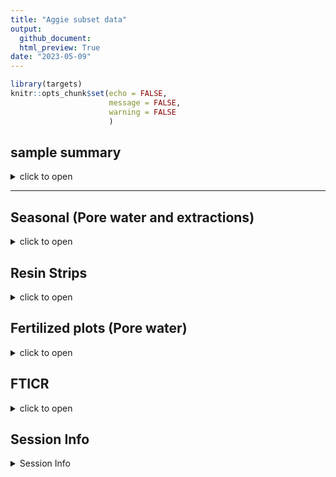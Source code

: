 ```yaml
---
title: "Aggie subset data"
output: 
  github_document:
  html_preview: True
date: "2023-05-09"
---
```

```r
library(targets)
knitr::opts_chunk$set(echo = FALSE,
                      message = FALSE,
                      warning = FALSE
                      )
```

##   sample summary

<details>
  <summary>click to open</summary>

Soils were collected around trees on treelines in the western brooks range Alaska varying in soil moisture. Three sites were chosen: Tussock tundra (Mesic), Wet Sedge (Hydric), and Dryas-lichen tundra (Xeric). 8 similar trees were chosen per treatment based on their DBH and proximity to the treeline. Snow fences were constructed as a treatment to build larger snow packs around the given trees in winter and compared against a control group where nothing was done besides sampling. In order to reduce impact on these tree-plots 8 Ancillary trees were also chosen based on the same DBH, proximity to treeline parameters and used for seasonal sampling.   
  A previous project conducted at these sites fertilized soils around similar trees. These soils were also sampled to identify long term effects of fertilization. 
  Soils were collected from control and snowfence trees in march and late may/early June (Just after thaw) along with resin strips (Except in 2020). Soil pore water was taken regularly during the growing season (2017-2019). During 2019 collection frequencies reduced due to staffing and were disrupted due to COVID in 2020 with an inability to visit the field sites. 

```r
```

</details>
---
##   Seasonal (Pore water and extractions)
<details>
  <summary>click to open</summary>
#### Extractable concentrations:
Ancillary plots only
Here are the concentrations for soil K2SO4 extractable nitrate, phosphate, ammonium, total free primary amines, phenolics, and total reducing sugars. Samples were taken in 2017, 2018 and 2019 at several time points. Due to COVID sample frequency reduced significantly in 2020, and 2021. Note that some soils were collected in 2022, however none from the ancillary plots.

 <details>
  <summary>click to open</summary>
  
```r
tar_read(gg_Extract_Seasonal)$gg_NO3_Extract2
tar_read(gg_Extract_Seasonal)$gg_PO4_Extract2
tar_read(gg_Extract_Seasonal)$gg_NH4_Extract2
tar_read(gg_Extract_Seasonal)$gg_TFPA_Extract2
tar_read(gg_Extract_Seasonal)$gg_phenolics_Extract2
tar_read(gg_Extract_Seasonal)$gg_TRS_Extract2
```
  
</details>

###### Extractable LME:

 <details>
  <summary>click to open</summary>
  
```r
#tar_read(gg_Extract_Seasonal)$Ancillary_LME
tar_read(gg_Extract_Seasonal)$Ancillary_LME2

```
  
</details>

#### Seasonal pore water concentrations:

Pore water was collected from around the crown of trees in northwest Alaska to obtain a seasonal perspective of nutrient flow. 2017, 2018 and 2019 had many samples collected, however due to restrictions in travel during/after COVID only a single set of pore water measurements were taken. We will likely remove the 2020 and 2021 pore water samples from the data set. 

 <details>
  <summary>click to open</summary>
  
```r
tar_read(gg_aggie_PoreWater_Seasonal)$gg_NH4_PoreWater2
tar_read(gg_aggie_PoreWater_Seasonal)$gg_NO3_PoreWater2
tar_read(gg_aggie_PoreWater_Seasonal)$ gg_TFPA_PoreWater2
tar_read(gg_aggie_PoreWater_Seasonal)$ gg_PO4_PoreWater2
tar_read(gg_aggie_PoreWater_Seasonal)$ gg_TRS_PoreWater2
```
  
</details>


###### Seasonal pore water LME:

 <details>
  <summary>click to open</summary>
  
```r
#tar_read(gg_aggie_PoreWater_Seasonal)$Porewater_Seasonal_LME
tar_read(gg_aggie_PoreWater_Seasonal)$Porewater_Seasonal_LME2
```
  
</details>





####   Microbial biomass
Microbial biomass measurements were collected using CHCL3 fumigation method along side the K2SO4 extracts. Significant changes in microbial biomass over time and between sites, including a biomass crash observed in 2018, biomass was not seen increasing again until the end of 2019.

  <details>
  <summary>click to open </summary>
```r
tar_read(gg_Extract_Seasonal)$gg_MBC_Extract2
tar_read(gg_Extract_Seasonal)$gg_MBN_Extract2
tar_read(gg_Extract_Seasonal)$gg_MBP_Extract2
```
  </details>
###### Microbial biomass LME:  
  <details>
  <summary>click to open LME results</summary>
```r
tar_read(gg_Extract_Seasonal)$Ancillary_LME_biomass
tar_read(gg_Extract_Seasonal)$Ancillary_LME2_biomass
```

</details>
</details>
##   Resin Strips

<details>
  <summary>click to open</summary>
  
#### Resin strip data by site:
  Resin stips showed significant differences between sites. Primary feature: Xeric contained high NO3, and Mesic contained high PO4. These differences were not seen in soil extractions, in fact Mesic showed the highest NO3 extractable concentrations consistently, and Hydric showed the highest po4 extractable concentrations consistently.
  
  <details>
  <summary>click to open</summary>
  
```r
tar_read(gg_resin_Snowfence)$"resin NO3"
tar_read(gg_resin_Snowfence)$"resin PO4"
tar_read(gg_resin_Snowfence)$"resin NH4"
```
  
</details>



###### Resin strip ANOVA:
  <details>
  <summary>click to open ANOVA stats</summary>
  
```r
tar_read(gg_resin)$Extract_resin_aov3
tar_read(gg_resin)$Extract_resin_aov4
```
  
</details>



</details>

##   Fertilized plots (Pore water)

<details>
  <summary>click to open</summary>
  
#### Pore water data:
  pore water measurements from fertilized plots showed little variation in N components, but significantly more PO4 in 2017 and 2018 all season, with concentrations returning to that of the other plots near the end of 2019 in xeric and mesic. In Hydric concentrations of PO4 in pore water were also significantly higher in 2017, and at the beginning of 2018 and return to similar concentrations of other plots at the end of 2018, and remained similar for 2019.
  <details>
  <summary>click to open LME results</summary>
  
```r
tar_read(gg_Porewater_Fert)$gg_PO4_PoreWater2
tar_read(gg_Porewater_Fert)$gg_NO3_PoreWater2
tar_read(gg_Porewater_Fert)$gg_NH4_PoreWater2
tar_read(gg_Porewater_Fert)$gg_TRS_PoreWater2
tar_read(gg_Porewater_Fert)$gg_TFPA_PoreWater2
```
</details>

###### Pore water LME:
<details>
  <summary>click to open LME results</summary>
```r
tar_read(gg_Porewater_Fert)$Porewater_LME
tar_read(gg_Porewater_Fert)$Porewater_LME2
```

</details>

</details>

##   FTICR


<details>
  <summary>click to open</summary>


#### PCA by Site:
FTICR revealed large differences in organic matter content based on site, and small variation based on time of year. Mesic contains far more aromatic, condensed aromatic, and unsaturated lignin compounds (Note that it does not have the highest concentrations of phenolics). Site explained ~70% of the variation in FTICR compound diversity, where as the interaction between Site:year explained ~10% of the variation.

<details>
  <summary>click to open</summary>
  

  
```r
tar_read(gg_pca_by_site)
tar_read(gg_pca_by_site_nonpolar)
```

</details>

###### PERMANOVA:

<details>
  <summary>click to open</summary>


```r
tar_read(Permanova_table_polar)
tar_read(Permanova_table_nonpolar)
```

In polar and nonpolar sample extracts Site, Site:Year were significant (p < 0.05)

Site accounted for ~70 % of total variation among samples
Site:Year accounted for ~10% of total variation among samples 

</details>

</details>

##   Session Info 

<details>
  <summary> Session Info </summary>

Date run: `r Sys.Date()`

```r
sessionInfo()
```

</details>